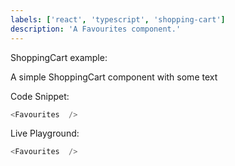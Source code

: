 ```yaml
---
labels: ['react', 'typescript', 'shopping-cart']
description: 'A Favourites component.'
---
```




ShoppingCart example:

A simple ShoppingCart component with some text

Code Snippet:
```js
<Favourites  />
```


Live Playground:
```js live
<Favourites  />
```
